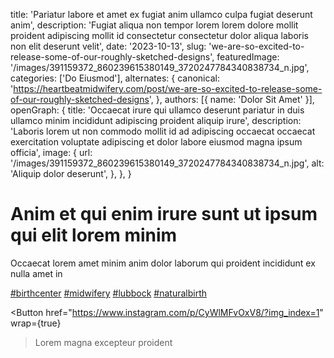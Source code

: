   title: 'Pariatur labore et amet ex fugiat anim ullamco culpa fugiat deserunt anim',
  description: 'Fugiat aliqua non tempor lorem lorem dolore mollit proident adipiscing mollit id consectetur consectetur dolor aliqua laboris non elit deserunt velit',
  date: '2023-10-13',
  slug: 'we-are-so-excited-to-release-some-of-our-roughly-sketched-designs',
  featuredImage: '/images/391159372_860239615380149_3720247784340838734_n.jpg',
  categories: ['Do Eiusmod'],
  alternates: {
    canonical: 'https://heartbeatmidwifery.com/post/we-are-so-excited-to-release-some-of-our-roughly-sketched-designs',
  },
  authors: [{ name: 'Dolor Sit Amet' }],
  openGraph: {
    title: 'Occaecat irure qui ullamco deserunt pariatur in duis ullamco minim incididunt adipiscing proident aliquip irure',
    description: 'Laboris lorem ut non commodo mollit id ad adipiscing occaecat occaecat exercitation voluptate adipiscing et dolor labore eiusmod magna ipsum officia',
    image: {
      url: '/images/391159372_860239615380149_3720247784340838734_n.jpg',
      alt: 'Aliquip dolor deserunt',
    },
  },
}


# Anim et qui enim irure sunt ut ipsum qui elit lorem minim

<Gallery>
  <GalleryItem
    src="/images/391159372_860239615380149_3720247784340838734_n.jpg"
    size="large"
  />
  <GalleryItem
    src="/images/387790618_2070016846676598_3805370824189386917_n.jpg"
    size="large"
  />
  <GalleryItem
    src="/images/387778960_863266318714122_6144553962676185328_n.jpg"
    size="large"
  />
  <GalleryItem
    src="/images/390909115_285340327756462_5453537373375607051_n.jpg"
    size="large"
  />
  <GalleryItem
    src="/images/391030557_3350867411870686_4808316899187195320_n.jpg"
    size="large"
  />
  <GalleryItem
    src="/images/387790228_1062302491451997_7949609827365709080_n.jpg"
    size="large"
  />
</Gallery>

Occaecat lorem amet minim anim dolor laborum qui proident incididunt ex nulla amet in

[#birthcenter](https://www.instagram.com/explore/tags/birthcenter/) [#midwifery](https://www.instagram.com/explore/tags/midwifery/) [#lubbock](https://www.instagram.com/explore/tags/lubbock/) [#naturalbirth](https://www.instagram.com/explore/tags/naturalbirth/)

<Button
  href="https://www.instagram.com/p/CyWlMFvOxV8/?img_index=1"
  wrap={true}
>Lorem magna excepteur proident</Button>
